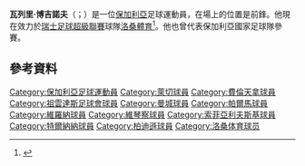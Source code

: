 {{noteTA
|G1=Football
|G2=uefa
|G3=EPL
|G4=意甲
|1=zh-hans:瓦列里·博季诺夫; zh-hk:保積洛夫; zh-tw:瓦列里·博吉諾夫; zh-mo:波真洛夫; 
}}
{{Infobox football biography
| name           = 瓦列里·博吉諾夫<br>Valeri Bojinov
| image          = Valeri Bojinov.jpeg
| image_size     = 145px
| caption        =
| fullname       = Valeri Emilov Bojinov
| birth_date     = {{Birth date and age|1986|2|15|df=y}}
| birth_place    = [[保加利亞人民共和國|保加利亞人民共和國]][[上奧里亞霍維察|上奧里亞霍維察]]
| height         = 179 cm
| position       = 前鋒
| currentclub    = [[洛桑體育|洛桑體育]]
| clubnumber     = 86
| youthyears1    = 1998–2000 
|youthclubs1 = [[比爾達热刺|比爾達热刺]]
| youthyears2    = 2000–2002 
|youthclubs2 = [[萊切足球會|萊切]]
| years1         = 2002–2005 
|clubs1 = [[萊切足球會|萊切]]                    
|caps1 = 65 
|goals1 = 16
| years2         = 2005–2007 
|clubs2 = [[費倫天拿足球會|費倫天拿]]              
|caps2 = 36 
|goals2 = 8
| years3         = 2006–2007 
|clubs3 = → [[祖雲達斯|祖雲達斯]] (外借)        
|caps3 = 18 
|goals3 = 5
| years4         = 2007–2010 
|clubs4 = [[曼城足球會|曼城]]   
|caps4 = 11<!-- League only --> 
|goals4 = 1
| years5         = 2009–2010 
|clubs5 = → [[帕爾馬足球會|帕爾馬]] (外借)              
|caps5 = 30 
|goals5 = 8
| years6         = 2010–2011 
|clubs6 = [[帕爾馬足球會|帕爾馬]]                       
|caps6 = 31 
|goals6 = 3
| years7         = 2011–2013 
|clubs7 = [[士砵亭|士砵亭]] 
|caps7 = 8  
|goals7 = 2
| years8         = 2012      
|clubs8 = → [[萊切足球會|萊切]] (外借)              
|caps8 = 10 
|goals8 = 1
| years9         = 2012      
|clubs9 = → [[維羅納足球會|維羅納]] (外借)     
|caps9 = 13 
|goals9 = 1
| years10        = 2013      
|clubs10 = → [[维琴察足球會|维琴察]] (外借)       
|caps10 = 18 
|goals10 = 4
| years11        = 2014      
|clubs11 = [[索菲亞利夫斯基足球會|索菲亞利夫斯基]]         
|caps11 = 19 
|goals11 = 7
| years12        = 2014–2015 
|clubs12 = [[特拉納足球會|特拉納]]                
|caps12 = 27 
|goals12 = 6
| years13        = 2015–2017     
|clubs13 = [[游擊隊足球俱樂部|游擊隊]]                  
|caps13 = 51
|goals13 =23
| years14        = 2017 
|clubs14 = [[梅州五華|梅州五華]]                
|caps14 = 10
|goals14 =3
| years15        = 2017–
|clubs15 = [[洛桑體育|洛桑體育]]            
|caps15 = 2
|goals15 =0
| nationalyears1 = 2004–2015  
|nationalteam1 = [[保加利亞國家足球隊|保加利亞]]<ref>{{cite web|url=http://www.nationalfootballteams.com/v2/player.php?id=8016|title=Bojinov, Valeri|publisher=nationalfootballteams.com|accessdate=13 September 2011|archive-date=2019-12-05|archive-url=https://web.archive.org/web/20191205033934/http://www.nationalfootballteams.com/player/7815/Valeri_Bozhinov.html|dead-url=no}}</ref>  
|nationalcaps1 = 43 
|nationalgoals1 = 6
| pcupdate       = 15 April 2017
| ntupdate       = 17 August 2016
}}
'''瓦列里·博吉諾夫'''（{{lang-bg|Валери Божинов}}；{{bd|1986年|2月15日}}）是一位[[保加利亞|保加利亞]]足球運動員，在場上的位置是前鋒。他現在效力於[[瑞士足球超級聯賽|瑞士足球超級聯賽]]球隊[[洛桑體育|洛桑體育]]<ref>{{cite web|title=СНИМКИ: Тернана представи Божинов, нападателят с договор за година|url=http://topsport.ibox.bg/news/id_234711706|author=topsport editors|publisher=topsport.bg|accessdate=21 November 2014|archive-date=2016-03-05|archive-url=https://web.archive.org/web/20160305030516/http://topsport.ibox.bg/news/id_234711706|dead-url=no}}</ref>。他也曾代表保加利亞國家足球隊參賽。
==參考資料==
{{Reflist}}
{{2017年中甲分类名单梅州客家}}
{{DEFAULTSORT:Bojinov, Valeri}}
[[Category:保加利亞足球運動員|Category:保加利亞足球運動員]]
[[Category:萊切球員|Category:萊切球員]]
[[Category:費倫天拿球員|Category:費倫天拿球員]]
[[Category:祖雲達斯足球會球員|Category:祖雲達斯足球會球員]]
[[Category:曼城球員|Category:曼城球員]]
[[Category:帕爾馬球員|Category:帕爾馬球員]]
[[Category:維羅納球員|Category:維羅納球員]]
[[Category:維琴察球員|Category:維琴察球員]]
[[Category:索菲亞利夫斯基球員|Category:索菲亞利夫斯基球員]]
[[Category:特爾納納球員|Category:特爾納納球員]]
[[Category:柏迪遜球員|Category:柏迪遜球員]]
[[Category:洛桑体育球员|Category:洛桑体育球员]]